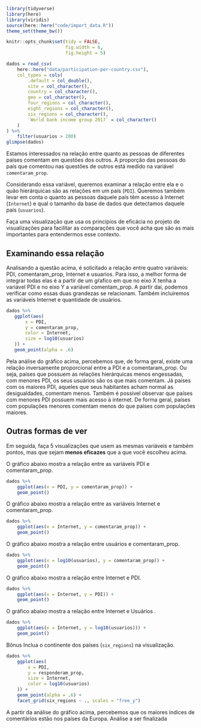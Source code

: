 ```r
library(tidyverse)
library(here)
library(viridis)
source(here::here("code/import_data.R"))
theme_set(theme_bw())

knitr::opts_chunk$set(tidy = FALSE,
                      fig.width = 6,
                      fig.height = 5)
```

```r
dados = read_csv(
    here::here("data/participation-per-country.csv"),
    col_types = cols(
        .default = col_double(),
        site = col_character(),
        country = col_character(),
        geo = col_character(),
        four_regions = col_character(),
        eight_regions = col_character(),
        six_regions = col_character(),
        `World bank income group 2017` = col_character()
    )
) %>%
    filter(usuarios > 200)
glimpse(dados)
 ``` 

Estamos interessados na relação entre quanto as pessoas de diferentes países comentam em questões dos outros. A proporção das pessoas do país que comentou nas questões de outros está medido na variável `comentaram_prop`.

Considerando essa variável, queremos examinar a relação entre ela e o quão hierárquicas são as relações em um país (`PDI`). Queremos também levar em conta o quanto as pessoas daquele país têm acesso à Internet (`Internet`) e qual o tamanho da base de dados que detectamos daquele país (`usuarios`).

Faça uma visualização que usa os princípios de eficácia no projeto de visualizações para facilitar as comparações que você acha que são as mais importantes para entendermos esse contexto.

## Examinando essa relação
Analisando a questão acima, é solicitado a relação entre quatro variáveis: PDI, comentaram_prop, Internet e usuarios. Para isso, 
a melhor forma de integrar todas elas é a partir de um gŕafico em
que no eixo X tenha a variável PDI e no eixo Y a variável comentam_prop.
A partir daí, podemos verificar como essas duas grandezas se relacionam.
Também incluiremos as variáveis Internet e quantidade de usuários.

 ```r
dados %>%
    ggplot(aes(
        x = PDI,
        y = comentaram_prop,
        color = Internet,
        size = log10(usuarios)
    )) +
    geom_point(alpha = .6)
 
```

Pela análise do gráfico acima, percebemos que, de forma geral, existe uma relação inversamente proporcional entre a PDI e a comentaram_prop.
Ou seja, países que possuem as relações hierárquicas menos engessadas,
com menores PDI, os seus usuários são os que mais comentam. Já países com os maiores PDI, aqueles que seus habitantes acham normal as desigualdades, comentam menos. Também é possível observar que países com menores PDI possuem mais acesso à internet. De forma geral, países com
populações menores comentam menos do que países com populações maiores.

## Outras formas de ver

Em seguida, faça 5 visualizações que usem as mesmas variáveis e também pontos, mas que sejam **menos eficazes** que a que você escolheu acima.


O gráfico abaixo mostra a relação entre as variáveis PDI e comentaram_prop.

```r
dados %>%
    ggplot(aes(x = PDI, y = comentaram_prop)) +
    geom_point()
```

O gráfico abaixo mostra a relação entre as variáveis Internet e comentaram_prop.
```r
dados %>%
    ggplot(aes(x = Internet, y = comentaram_prop)) +
    geom_point()
```

O gráfico abaixo mostra a relação entre usuários e comentaram_prop.
```r
dados %>%
    ggplot(aes(x = log10(usuarios), y = comentaram_prop)) +
    geom_point()
```

O gráfico abaixo mostra a relação entre Internet e PDI.
```r
dados %>%
    ggplot(aes(x = Internet, y = PDI)) +
    geom_point()
```

O gráfico abaixo mostra a relação entre Internet e Usuários .
```r
dados %>%
    ggplot(aes(x = Internet, y = log10(usuarios))) +
    geom_point()
```

Bônus
Inclua o continente dos países (`six_regions`) na visualização.

```r
dados %>%
    ggplot(aes(
        x = PDI,
        y = responderam_prop,
        size = Internet,
        color = log10(usuarios)
    )) +
    geom_point(alpha = .6) +
    facet_grid(six_regions ~ ., scales = "free_y")

```
A partir da análise do gráfico acima, percebemos que os maiores índices
de comentários estão nos países da Europa.
Análise a ser finalizada
 
